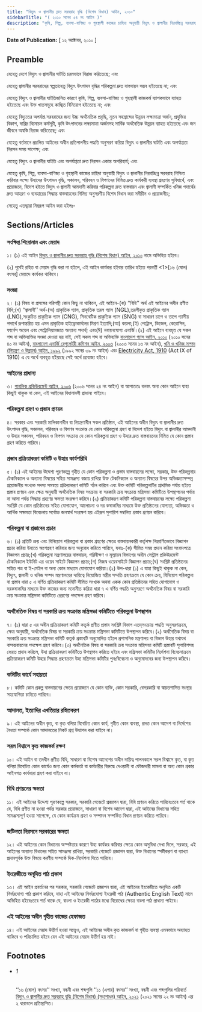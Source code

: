 ```yaml
---
title: "বিদ্যুৎ ও জ্বালানীর দ্রুত সরবরাহ বৃদ্ধি (বিশেষ বিধান) আইন, ২০১০"
sidebarTitle: "( ২০১০ সনের ৫৪ নং আইন )"
description: "কৃষি, শিল্প, ব্যবসা-বাণিজ্য ও গৃহস্থালী কাজের চাহিদা অনুযায়ী বিদ্যুৎ ও জ্বালানীর নিরবচ্ছিন্ন সরবরাহ নিশ্চিত করিবার লক্ষ্যে উহাদের উৎপাদন বৃদ্ধি, সঞ্চালন, পরিবহন ও বিপণনের নিমিত্ত দ্রুত কার্যকরী ব্যবস্থা গ্রহণের সুবিধার্থে, এবং প্রয়োজনে, বিদেশ হইতে বিদ্যুৎ ও জ্বালানী আমদানী করিবার পরিকল্পনা দ্রুত বাস্তবায়ন এবং জ্বালানী সম্পর্কিত খনিজ পদার্থের দ্রুত আহরণ ও ব্যবহারের সিদ্ধান্ত বাস্তবায়নের নিমিত্ত অনুসরণীয় বিশেষ বিধান প্রণয়নকল্পে প্রণীত আইন।"
---
```


**Date of Publication:** [ ১২ অক্টোবর, ২০১০ ]

## Preamble

যেহেতু দেশে বিদ্যুৎ ও জ্বালানীর ঘাটতি চরমভাবে বিরাজ করিতেছে; এবং

যেহেতু জ্বালানীর সরবরাহের স্বল্পতাহেতু বিদ্যুৎ উৎপাদন বৃদ্ধির পরিকল্পনা দ্রুত বাস্তবায়ন সম্ভব হইতেছে না; এবং

যেহেতু বিদ্যুৎ ও জ্বালানীর ঘাটতিজনিত কারণে কৃষি, শিল্প, ব্যবসা-বাণিজ্য ও গৃহস্থালী কাজকর্ম ব্যাপকভাবে ব্যাহত হইতেছে এবং উক্ত খাতসমূহে কাঙ্খিত বিনিয়োগ হইতেছে না; এবং

যেহেতু বিদ্যুতের অপর্যাপ্ত সরবরাহের জন্য উচ্চ অর্থনৈতিক প্রবৃদ্ধি, নূতন সহস্রাব্দের উন্নয়ন লক্ষ্যমাত্রা অর্জন, প্রযুক্তির বিকাশ, দারিদ্র বিমোচন কর্মসূচী, কৃষি উৎপাদনের লক্ষ্যমাত্রা অর্জনসহ সার্বিক অর্থনৈতিক উন্নয়ন ব্যাহত হইতেছে এবং জন জীবনে অস্বস্তি বিরাজ করিতেছে; এবং

যেহেতু বর্তমানে প্রচলিত আইনের অধীন প্রতিপালনীয় পদ্ধতি অনুসরণ করিয়া বিদ্যুৎ ও জ্বালানীর ঘাটতি এবং অপর্যাপ্ততা নিরসন সময় সাপেক্ষ; এবং

যেহেতু বিদ্যুৎ ও জ্বালানীর ঘাটতি এবং অপর্যাপ্ততা দ্রুত নিরসন একান্ত অপরিহার্য; এবং

যেহেতু কৃষি, শিল্প, ব্যবসা-বাণিজ্য ও গৃহস্থালী কাজের চাহিদা অনুযায়ী বিদ্যুৎ ও জ্বালানীর নিরবচ্ছিন্ন সরবরাহ নিশ্চিত করিবার লক্ষ্যে উহাদের উৎপাদন বৃদ্ধি, সঞ্চালন, পরিবহন ও বিপণনের নিমিত্ত দ্রুত কার্যকরী ব্যবস্থা গ্রহণের সুবিধার্থে, এবং প্রয়োজনে, বিদেশ হইতে বিদ্যুৎ ও জ্বালানী আমদানী করিবার পরিকল্পনা দ্রুত বাস্তবায়ন এবং জ্বালানী সম্পর্কিত খনিজ পদার্থের দ্রুত আহরণ ও ব্যবহারের সিদ্ধান্ত বাস্তবায়নের নিমিত্ত অনুসরণীয় বিশেষ বিধান করা সমীচীন ও প্রয়োজনীয়;

সেহেতু এতদ্দ্বারা নিম্নরূপ আইন করা হইলঃ-

## Sections/Articles

### সংক্ষিপ্ত শিরোনাম এবং মেয়াদ

১। (১) এই আইন [বিদ্যুৎ ও জ্বালানীর দ্রুত সরবরাহ বৃদ্ধি (বিশেষ বিধান) আইন, ২০১০](/act-1059.html "বিদ্যুৎ ও জ্বালানীর দ্রুত সরবরাহ বৃদ্ধি (বিশেষ বিধান) আইন, ২০১০") নামে অভিহিত হইবে।

(২) পূর্বেই রহিত বা মেয়াদ বৃদ্ধি করা না হইলে, এই আইন কার্যকর হইবার তারিখ হইতে পরবর্তী <1>[১৬ (ষোল) বৎসর] মেয়াদে কার্যকর থাকিবে।

### সংজ্ঞা

২। (১) বিষয় বা প্রসঙ্গের পরিপন্থী কোন কিছু না থাকিলে, এই আইনে-(ক) ‘‘বিধি’’ অর্থ এই আইনের অধীন প্রণীত বিধি;(খ) ‘‘জ্বালানী’’ অর্থ-(অ) প্রাকৃতিক গ্যাস, প্রাকৃতিক তরল গ্যাস (NGL),তরলীকৃত প্রাকৃতিক গ্যাস (LNG),সংকুচিত প্রাকৃতিক গ্যাস (CNG), সিনথেটিক প্রাকৃতিক গ্যাস (SNG) বা সাধারণ চাপে ও তাপে গ্যাসীয় পদার্থে রূপান্তরিত হয় এমন প্রাকৃতিক হাইড্রোকার্বনের মিশ্রণ ইত্যাদি;(আ) কয়লা;(ই) পেট্রোল, ডিজেল, কেরোসিন, ফার্নেস অয়েল এবং পেট্রোলিয়ামজাত অন্যান্য পদার্থ; এবং(ঈ) নবায়নযোগ্য এনার্জি।(২) এই আইনে ব্যবহৃত যে সকল শব্দ বা অভিব্যক্তির সংজ্ঞা দেওয়া হয় নাই, সেই সকল শব্দ বা অভিব্যক্তি [বাংলাদেশ গ্যাস আইন, ২০১০](/act-1052.html "বাংলাদেশ গ্যাস আইন, ২০১০") (২০১০ সনের ৪০ নং আইন), [বাংলাদেশ এনার্জি রেগুলেটরী কমিশন আইন, ২০০৩](/act-902.html "বাংলাদেশ এনার্জি রেগুলেটরী কমিশন আইন, ২০০৩") (২০০৩ সনের ১৩ নং আইন), [খনি ও খনিজ সম্পদ (নিয়ন্ত্রণ ও উন্নয়ন) আইন, ১৯৯২](/act-771.html "খনি ও খনিজ সম্পদ (নিয়ন্ত্রণ ও উন্নয়ন) আইন, ১৯৯২") (১৯৯২ সনের ৩৯ নং আইন) এবং [Electricity Act, 1910](/act-93.html "Electricity Act, 1910") (Act IX of 1910) এ যে অর্থে ব্যবহৃত হইয়াছে সেই অর্থে প্রযোজ্য হইবে।

### আইনের প্রাধান্য

৩। [পাবলিক প্রকিউরমেন্ট আইন, ২০০৬](/act-942.html "পাবলিক প্রকিউরমেন্ট আইন, ২০০৬") (২০০৬ সনের ২৪ নং আইন) বা আপাততঃ বলবৎ অন্য কোন আইনে যাহা কিছুই থাকুক না কেন, এই আইনের বিধানাবলী প্রাধান্য পাইবে।

### পরিকল্পনা গ্রহণ ও প্রস্তাব প্রণয়ন

৪। সরকার এবং সরকারি মালিকানাধীন বা নিয়ন্ত্রণাধীন সকল প্রতিষ্ঠান, এই আইনের অধীন বিদ্যুৎ বা জ্বালানীর দ্রুত উৎপাদন বৃদ্ধি, সঞ্চালন, পরিবহন ও বিপণন সংক্রান্ত যে কোন পরিকল্পনা গ্রহণ বা বিদেশ হইতে বিদ্যুৎ বা জ্বালানীর আমদানী ও উহার সঞ্চালন, পরিবহন ও বিপণন সংক্রান্ত যে কোন পরিকল্পনা গ্রহণ ও উহার দ্রুত বাস্তবায়নের নিমিত্ত যে কোন প্রস্তাব গ্রহণ করিতে পারিবে।

### প্রস্তাব প্রক্রিয়াকরণ কমিটি ও উহার কার্যপরিধি

৫। (১) এই আইনের উদ্দেশ্য পূরণকল্পে গৃহীত যে কোন পরিকল্পনা ও প্রস্তাব বাস্তবায়নের লক্ষ্যে, সরকার, উক্ত পরিকল্পনার টেকনিক্যাল ও অন্যান্য বিষয়ের সহিত সামঞ্জস্য বজায় রাখিয়া উক্ত টেকনিক্যাল ও অন্যান্য বিষয়ের উপর অভিজ্ঞতাসম্পন্ন প্রয়োজনীয় সংখ্যক সদস্য সমন্বয়ে প্রক্রিয়াকরণ কমিটি গঠন করিবে এবং উক্ত কমিটি পরিকল্পনাটির প্রাথমিক পর্যায় হইতে প্রস্তাব প্রণয়ন এবং ক্ষেত্র অনুযায়ী অর্থনৈতিক বিষয় সংক্রান্ত বা সরকারি ক্রয় সংক্রান্ত মন্ত্রিসভা কমিটিতে উপস্থাপনের পর্যায় না আসা পর্যন্ত সিদ্ধান্ত গ্রহণের ক্ষমতা সংরক্ষণ করিবে।(২) প্রক্রিয়াকরণ কমিটি পরিকল্পনা বাস্তবায়নের লক্ষ্যে পরিকল্পনা সংশ্লিষ্ট যে কোন প্রতিষ্ঠানের সহিত যোগাযোগ, আলোচনা ও দর কষাকষির মাধ্যমে উক্ত প্রতিষ্ঠানের যোগ্যতা, অভিজ্ঞতা ও আর্থিক সক্ষমতা বিবেচনায় সর্বোচ্চ জনস্বার্থ সংরক্ষণ হয় এইরূপ সুপারিশ সম্বলিত প্রস্তাব প্রণয়ন করিবে।

### পরিকল্পনা বা প্রস্তাবের প্রচার

৬। (১) প্রতিটি ক্রয় এবং বিনিয়োগ পরিকল্পনা বা প্রস্তাব গ্রহণের ক্ষেত্রে বাস্তবায়নকারী কর্তৃপক্ষ নিম্নবর্ণিতভাবে বিজ্ঞাপন প্রচার করিয়া উহাতে অংশগ্রহণ করিবার জন্য অনুরোধ করিতে পারিবে, যথাঃ-(ক) সীমিত সময় প্রদান করিয়া সংবাদপত্রে বিজ্ঞাপন প্রচার;(খ) পরিকল্পনা মন্ত্রণালয়ের বাস্তবায়ন, পরিবীক্ষণ ও মূল্যায়ন বিভাগের অধীন সেন্ট্রাল প্রকিউরমেন্ট টেকনিক্যাল ইউনিট এর ওয়েব সাইটে বিজ্ঞাপন প্রচার;(গ) নিজস্ব ওয়েবসাইটে বিজ্ঞাপন প্রচার;(ঘ) সংশ্লিষ্ট প্রতিষ্ঠানের সহিত পত্র বা ই-মেইল বা অন্য কোন মাধ্যমে যোগাযোগ করিয়া।(২) উপ-ধারা (১) এ যাহা কিছুই থাকুক না কেন, বিদ্যুৎ, জ্বালানী ও খনিজ সম্পদ মন্ত্রণালয়ের দায়িত্বে নিয়োজিত মন্ত্রীর সম্মতি গ্রহণক্রমে যে কোন ক্রয়, বিনিয়োগ পরিকল্পনা বা প্রস্তাব ধারা ৫ এ বর্ণিত প্রক্রিয়াকরণ কমিটি সীমিত সংখ্যক অথবা একক কোন প্রতিষ্ঠানের সহিত যোগাযোগ ও দরকষাকষির মাধ্যমে উক্ত কাজের জন্য মনোনীত করিয়া ধারা ৭ এ বর্ণিত পদ্ধতি অনুসরণে অর্থনৈতিক বিষয় বা সরকারি ক্রয় সংক্রান্ত মন্ত্রিসভা কমিটিতে প্রেরণের পদক্ষেপ গ্রহণ করিবে।

### অর্থনৈতিক বিষয় বা সরকারি ক্রয় সংক্রান্ত মন্ত্রিসভা কমিটিতে পরিকল্পনা উপস্থাপন

৭। (১) ধারা ৫ এর অধীন প্রক্রিয়াকরণ কমিটি কতৃর্ক প্রণীত প্রস্তাব সংশ্লিষ্ট বিভাগ এতদ্‌সংক্রান্ত পদ্ধতি অনুসরণক্রমে, ক্ষেত্র অনুযায়ী, অর্থনৈতিক বিষয় বা সরকারি ক্রয় সংক্রান্ত মন্ত্রিসভা কমিটিতে উপস্থাপন করিবে।(২) অর্থনৈতিক বিষয় বা সরকারি ক্রয় সংক্রান্ত মন্ত্রিসভা কমিটি কতৃর্ক প্রস্তাবটি অনুমোদিত হইলে প্রশাসনিক মন্ত্রণালয় বা বিভাগ উহার যথাযথ বাসত্মবায়নের পদক্ষেপ গ্রহণ করিবে।(৩) অর্থনৈতিক বিষয় বা সরকারি ক্রয় সংক্রান্ত মন্ত্রিসভা কমিটি প্রস্তাবটি সুপারিশসহ ফেরত প্রদান করিলে, উহা প্রক্রিয়াকরণ কমিটিতে উপস্থাপন করিতে হইবে এবং মন্ত্রিসভা কমিটির নির্দেশনা বিবেচনাক্রমে প্রক্রিয়াকরণ কমিটি উহার সিদ্ধান্ত গ্রহণক্রমে উহা মন্ত্রিসভা কমিটির পুনঃবিবেচনা ও অনুমোদনের জন্য উপস্থাপন করিবে।

### কমিটির কার্যে সহায়তা

৮। কমিটি কোন প্রকল্প বাস্তবায়নের ক্ষেত্রে প্রয়োজনে যে কোন ব্যক্তি, কোন সরকারি, বেসরকারি বা স্বায়ত্তশাসিত সংস্থার সহযোগিতা চাহিতে পারিবে।

### আদালত, ইত্যাদির এখতিয়ার রহিতকরণ

৯। এই আইনের অধীন কৃত, বা কৃত বলিয়া বিবেচিত কোন কার্য, গৃহীত কোন ব্যবস্থা, প্রদত্ত কোন আদেশ বা নির্দেশের বৈধতা সম্পর্কে কোন আদালতের নিকট প্রশ্ন উত্থাপন করা যাইবে না।

### সরল বিশ্বাসে কৃত কাজকর্ম রক্ষণ

১০। এই আইন বা তদধীন প্রণীত বিধি, সাধারণ বা বিশেষ আদেশের অধীন দায়িত্ব পালনকালে সরল বিশ্বাসে কৃত, বা কৃত বলিয়া বিবেচিত কোন কার্যেও জন্য কোন কর্মকর্তা বা কর্মচারীর বিরুদ্ধে দেওয়ানী বা ফৌজদারী মামলা বা অন্য কোন প্রকার আইনগত কার্যধারা গ্রহণ করা যাইবে না।

### বিধি প্রণয়নের ক্ষমতা

১১। এই আইনের উদ্দেশ্য পূরণকল্পে সরকার, সরকারি গেজেটে প্রজ্ঞাপন দ্বারা, বিধি প্রণয়ন করিতে পারিবেঃতবে শর্ত থাকে যে, বিধি প্রণীত না হওয়া পর্যন্ত সরকার প্রয়োজনে, সাধারণ বা বিশেষ আদেশ দ্বারা, এই আইনের বিধানের সহিত সামঞ্জস্যপূর্ণ হওয়া সাপেক্ষে, যে কোন কার্যক্রম গ্রহণ ও সম্পাদন সম্পর্কিত বিধান প্রণয়ন করিতে পারিবে।

### জটিলতা নিরসনে সরকারের ক্ষমতা

১২। এই আইনের কোন বিধানের অস্পষ্টতার কারণে উহা কার্যকর করিবার ক্ষেত্রে কোন অসুবিধা দেখা দিলে, সরকার, এই আইনের অন্যান্য বিধানের সহিত সামঞ্জস্য রাখিয়া, সরকারি গেজেটে প্রজ্ঞাপন দ্বারা, উক্ত বিধানের স্পষ্টীকরণ বা ব্যাখ্যা প্রদানপূর্বক উক্ত বিষয়ে করণীয় সম্পর্কে দিক-নির্দেশনা দিতে পারিবে।

### ইংরেজীতে অনূদিত পাঠ প্রকাশ

১৩। এই আইন প্রবর্তনের পর সরকার, সরকারি গেজেটে প্রজ্ঞাপন দ্বারা, এই আইনের ইংরেজীতে অনূদিত একটি নির্ভরযোগ্য পাঠ প্রকাশ করিবে, যাহা এই আইনের নির্ভরযোগ্য ইংরেজী পাঠ (Authentic English Text) নামে অভিহিত হইবেঃতবে শর্ত থাকে যে, বাংলা ও ইংরেজী পাঠের মধ্যে বিরোধের ক্ষেত্রে বাংলা পাঠ প্রাধান্য পাইবে।

### এই আইনের অধীন গৃহীত কাজের হেফাজত

১৪। এই আইনের মেয়াদ উত্তীর্ণ হওয়া সত্ত্বেও, এই আইনের অধীন কৃত কাজকর্ম বা গৃহীত ব্যবস্থা এমনভাবে অব্যাহত থাকিবে ও পরিচালিত হইবে যেন এই আইনের মেয়াদ উত্তীর্ণ হয় নাই।

## Footnotes

- ###### 1

  ‘‘১৬ (ষোল) বৎসর’’ সংখ্যা, বন্ধনী এবং শব্দগুলি ‘‘১১ (এগার) বৎসর’’ সংখ্যা, বন্ধনী এবং শব্দগুলির পরিবর্তে [বিদ্যুৎ ও জ্বালানীর দ্রুত সরবরাহ বৃদ্ধি (বিশেষ বিধান) (সংশোধন) আইন, ২০২১](/act-1387.html "বিদ্যুৎ ও জ্বালানীর  দ্রুত সরবরাহ বৃদ্ধি (বিশেষ বিধান) (সংশোধন) আইন, ২০২১") (২০২১ সনের ২২ নং আইন) এর ২ ধারাবলে প্রতিস্থাপিত।
